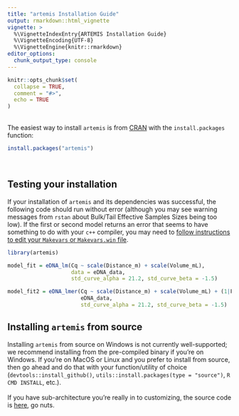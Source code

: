 ```yaml
---
title: "artemis Installation Guide"
output: rmarkdown::html_vignette
vignette: >
  %\VignetteIndexEntry{ARTEMIS Installation Guide}
  %\VignetteEncoding{UTF-8}
  %\VignetteEngine{knitr::rmarkdown}
editor_options: 
  chunk_output_type: console
---
```


```r
knitr::opts_chunk$set(
  collapse = TRUE,
  comment = "#>",
  echo = TRUE
)
```

<br>
The easiest way to install `artemis` is from [CRAN](https://cran.r-project.org/package=artemis) with the `install.packages` function:


```r

install.packages("artemis")

```
<br>

## Testing your installation

If your installation of `artemis` and its dependencies was successful, the following code should run without error (although you may see warning messages from `rstan` about Bulk/Tail Effective Samples Sizes being too low). If the first or second model returns an error that seems to have something to do with your `c++` compiler, you may need to [follow instructions to edit your `Makevars` or `Makevars.win` file](https://github.com/stan-dev/rstan/wiki/RStan-Getting-Started).

```r
library(artemis)

model_fit = eDNA_lm(Cq ~ scale(Distance_m) + scale(Volume_mL), 
                    data = eDNA_data,
                    std_curve_alpha = 21.2, std_curve_beta = -1.5)

model_fit2 = eDNA_lmer(Cq ~ scale(Distance_m) + scale(Volume_mL) + (1|FilterID),
                       eDNA_data,
                       std_curve_alpha = 21.2, std_curve_beta = -1.5)

```


## Installing `artemis` from source

Installing `artemis` from source on Windows is not currently well-supported; we recommend installing from the pre-compiled binary if you're on Windows.  If you're on MacOS or Linux and you prefer to install from source, then go ahead and do that with your function/utility of choice (`devtools::install_github()`, `utils::install.packages(type = "source")`, `R CMD INSTALL`, etc.).  
<br>
If you have sub-architecture you're really in to customizing, the source code is [here](https://github.com/fishsciences/artemis), go nuts.

<br>
